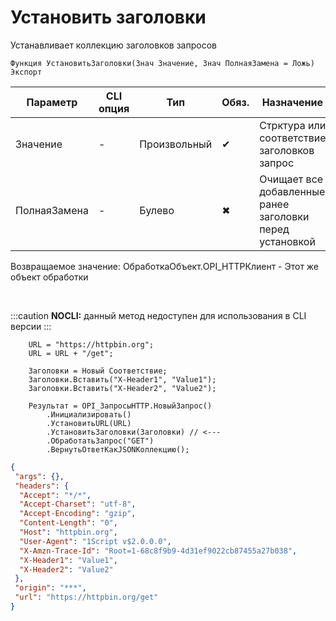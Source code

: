 ﻿---
sidebar_position: 1
description: Установить заголовки  и другие функции для работы с HTTP-клиент в Открытом пакете интеграций - бесплатной open-source библиотеке интеграций для 1С:Предприятие 8, OneScript и CLI
keywords: [1C, 1С, 1С:Предприятие, 1С:Предприятие 8.3, API, Интеграция, Сервисы, Обмен, OneScript, CLI, HTTP-клиент]
---


# Установить заголовки 
 Устанавливает коллекцию заголовков запросов



`Функция УстановитьЗаголовки(Знач Значение, Знач ПолнаяЗамена = Ложь) Экспорт`

  | Параметр | CLI опция | Тип | Обяз. | Назначение |
  |-|-|-|-|-|
  | Значение | - | Произвольный | &#x2714; | Стрктура или соответствие заголовков запрос |
  | ПолнаяЗамена | - | Булево | &#x2716; | Очищает все добавленные ранее заголовки перед установкой |

  
  Возвращаемое значение:   ОбработкаОбъект.OPI_HTTPКлиент -  Этот же объект обработки

<br/>


:::caution
**NOCLI:** данный метод недоступен для использования в CLI версии
:::
<br/>



```bsl title="Пример использования для 1С:Предприятие/OneScript"
    URL = "https://httpbin.org";
    URL = URL + "/get";

    Заголовки = Новый Соответствие;
    Заголовки.Вставить("X-Header1", "Value1");
    Заголовки.Вставить("X-Header2", "Value2");

    Результат = OPI_ЗапросыHTTP.НовыйЗапрос()
        .Инициализировать()
        .УстановитьURL(URL)
        .УстановитьЗаголовки(Заголовки) // <---
        .ОбработатьЗапрос("GET")
        .ВернутьОтветКакJSONКоллекцию();
```
    



```json title="Результат"
{
 "args": {},
 "headers": {
  "Accept": "*/*",
  "Accept-Charset": "utf-8",
  "Accept-Encoding": "gzip",
  "Content-Length": "0",
  "Host": "httpbin.org",
  "User-Agent": "1Script v$2.0.0.0",
  "X-Amzn-Trace-Id": "Root=1-68c8f9b9-4d31ef9022cb87455a27b038",
  "X-Header1": "Value1",
  "X-Header2": "Value2"
 },
 "origin": "***",
 "url": "https://httpbin.org/get"
}
```
